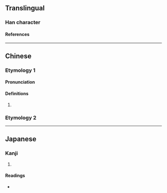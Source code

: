{{character info/new}}
==Translingual==

===Han character===
{{Han char|rn=9|rad=人|as=04|sn=6|four=|canj=OMSU|ids=⿰亻厄}}

====References====
{{Han ref|kx=0095.190|dkj=00434|dj=0202.030|hdz=10120.040|uh=4F0C}}

----

==Chinese==
{{zh-forms}}

===Etymology 1===

====Pronunciation====
{{zh-pron
|m=ài
|c=aai3
|cat=
}}

====Definitions====
{{zh-hanzi}}

# {{rfdef|zh}}

===Etymology 2===
{{zh-see|厄|[[distress]]; [[disaster]]}}

----

==Japanese==

===Kanji===
{{ja-kanji|grade=|rs=人04}}

# {{defn|lang=ja|sort=人04}}

====Readings====
* {{ja-readings|on=[[あい]] (ai), [[あ]] (a)|kun=[[くるしむ]] (kurushimu)}}